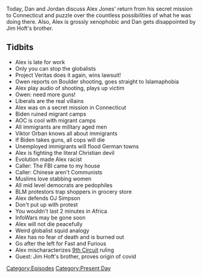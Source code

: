 {{DEFAULTSORT:
    #_EPISODE_0543:March 23-24, 2021
}}{{Episode
    | title             = March 23-24, 2021
    | caption           = Listen to this episode on [https://knowledgefight.libsyn.com/543-march-23-24-2021 Libsyn] [https://open.spotify.com/episode/6EaFdM6ZAv80QEfHzarKzA Spotify], Read the [[Transcript/543: March 23-24, 2021|Unofficial Transcript]], View discussion on [https://reddit.com/mdic3g Reddit]
    | episodeNumber     = 543
    | length            = 01:22:56
    | airDate           = March 26, 2021
    | coverageStartDate = March 23, 2021
    | coverageEndDate   = March 24, 2021
    | episodeType       = [[:Category:Present Day|Present Day]]
    | appearance        = [[Owen Shroyer]], [[Alexandria Ocasio-Cortez]], [[Viktor Orban]], [[OJ Simpson]], [[Jim Hoft's brother]]
    | oocDrop           = Plastic fruit is fake
    | previousEpisode   = [[542: September 15, 2010]]
    | nextEpisode       = [[544: May 1, 2003]]
}}

{{Stub}}

Today, Dan and Jordan discuss Alex Jones' return from his secret mission to Connecticut and puzzle over the countless possibilities of what he was doing there. Also, Alex is grossly xenophobic and Dan gets disappointed by Jim Hoft's brother.

==Tidbits==

*Alex is late for work
*Only you can stop the globalists
*Project Veritas does it again, wins lawsuit!
*Owen reports on Boulder shooting, goes straight to Islamaphobia
*Alex play audio of shooting, plays up victim
*Owen: need more guns!
*Liberals are the real villains
*Alex was on a secret mission in Connecticut
*Biden ruined migrant camps
*AOC is cool with migrant camps
*All immigrants are military aged men
*Viktor Orban knows all about immigrants
*If Biden takes guns, all cops will die
*Unemployed immigrants will flood German towns
*Alex is fighting the literal Christian devil
*Evolution made Alex racist
*Caller: The FBI came to my house
*Caller: Chinese aren't Communists
*Muslims love stabbing women
*All mid level democrats are pedophiles
*BLM protestors trap shoppers in grocery store
*Alex defends OJ Simpson
*Don't put up with protest
*You wouldn't last 2 minutes in Africa
*InfoWars may be gone soon
*Alex will not die peacefully
*Weird globalist squid analogy
*Alex has no fear of death and is burned out
*Go after the left for Fast and Furious
*Alex mischaracterizes [[9th Circuit]] ruling
*Guest: Jim Hoft's brother, proves origin of covid

[[Category:Episodes]]
[[Category:Present Day]]
